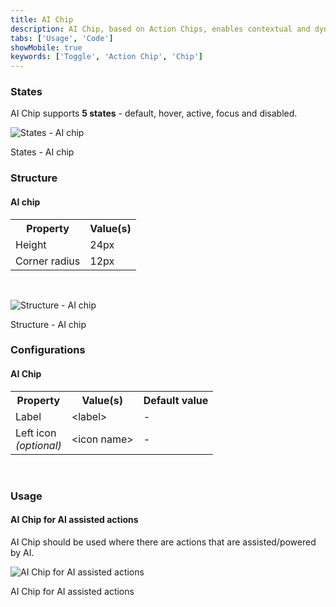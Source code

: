 ```yaml
---
title: AI Chip
description: AI Chip, based on Action Chips, enables contextual and dynamic AI actions. It has a distinct appearance to signal users that the action utilizes AI capabilities.
tabs: ['Usage', 'Code']
showMobile: true
keywords: ['Toggle', 'Action Chip', 'Chip']
---
```


<Preview name='components-ai-ai-chip-all--all' />

### States

AI Chip supports **5 states** - default, hover, active, focus and disabled.

![States - AI chip](./images/states.png)
<Caption>States - AI chip</Caption>

### Structure

#### AI chip

<table style={{width: "100%"}}>
  <tbody>
    <tr>
      <th style={{width:"50%",  textAlign: "left"}}>Property</th>
      <th style={{width:"50%",  textAlign: "left"}}>Value(s)</th>
    </tr>
    <tr style={{verticalAlign: "top"}}>
      <td>Height</td>
      <td>24px</td>
    </tr>
    <tr style={{verticalAlign: "top"}}>
      <td>Corner radius</td>
      <td>12px</td>
    </tr>
  </tbody>
</table>

<br />

![ Structure - AI chip](./images/structure.png)
<Caption> Structure - AI chip</Caption>

### Configurations

#### AI Chip

<table style={{width: "100%"}}>
  <tbody>
    <tr>
      <th style={{width:"33%", textAlign: "left"}}>Property</th>
      <th style={{width:"33%", textAlign: "left"}}>Value(s)</th>
      <th style={{width:"33%", textAlign: "left"}}>Default value</th>
    </tr>
    <tr style={{verticalAlign: "top"}}>
      <td>Label<br/></td>
      <td>&#60;label&#62;</td>
      <td>-</td>
    </tr>
    <tr style={{verticalAlign: "top"}}>
      <td>Left icon<br/><em>(optional)</em></td>
      <td>&#60;icon name&#62;</td>
      <td>-</td>
    </tr>
  </tbody>
</table>

<br />

### Usage

#### AI Chip for AI assisted actions

AI Chip should be used where there are actions that are assisted/powered by AI. 

![AI Chip for AI assisted actions](./images/ai-action.png)
<Caption>AI Chip for AI assisted actions</Caption>

